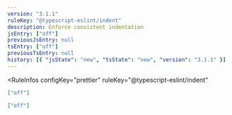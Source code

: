 ```yaml
---
version: "3.1.1"
ruleKey: "@typescript-eslint/indent"
description: Enforce consistent indentation
jsEntry: ["off"]
previousJsEntry: null
tsEntry: ["off"]
previousTsEntry: null
history: [{ "jsState": "new", "tsState": "new", "version": "3.1.1" }]
---
```


<RuleInfos 
  configKey="prettier" 
  ruleKey="@typescript-eslint/indent" 
>

```json
["off"]
```

```json
["off"]
```

</RuleInfos>

